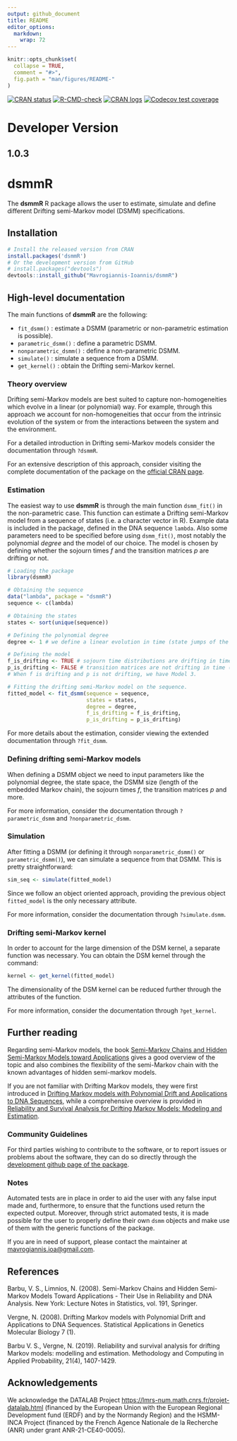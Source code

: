 ```yaml
---
output: github_document
title: README
editor_options: 
  markdown: 
    wrap: 72
---
```


```r
knitr::opts_chunk$set(
  collapse = TRUE,
  comment = "#>",
  fig.path = "man/figures/README-"
)
```

<!-- README.md is generated from README.Rmd. Please edit that file -->
<!-- Use `build_readme()` to edit the .md file from the .rmd file -->
<!-- badges: start -->

[![CRAN status](https://www.r-pkg.org/badges/version/dsmmR)](https://CRAN.R-project.org/package=dsmmR)
[![R-CMD-check](https://github.com/Mavrogiannis-Ioannis/dsmmR/actions/workflows/R-CMD-check.yaml/badge.svg)](https://github.com/Mavrogiannis-Ioannis/dsmmR/actions/workflows/R-CMD-check.yaml)
[![CRAN logs](https://cranlogs.r-pkg.org/badges/dsmmR)](https://CRAN.R-project.org/package=dsmmR)
[![Codecov test coverage](https://codecov.io/gh/Mavrogiannis-Ioannis/dsmmR/branch/master/graph/badge.svg)](https://app.codecov.io/gh/Mavrogiannis-Ioannis/dsmmR?branch=master)
<!-- badges: end -->

# Developer Version

## 1.0.3

# dsmmR

The **dsmmR** R package allows the user to estimate, simulate and define
different Drifting semi-Markov model (DSMM) specifications.

## Installation

```r
# Install the released version from CRAN
install.packages('dsmmR')
# Or the development version from GitHub
# install.packages("devtools")
devtools::install_github("Mavrogiannis-Ioannis/dsmmR")
```

## High-level documentation

The main functions of **dsmmR** are the following:

-   `fit_dsmm()` : estimate a DSMM (parametric or non-parametric
    estimation is possible).
-   `parametric_dsmm()` : define a parametric DSMM.
-   `nonparametric_dsmm()` : define a non-parametric DSMM.
-   `simulate()` : simulate a sequence from a DSMM.
-   `get_kernel()` : obtain the Drifting semi-Markov kernel.

### Theory overview

Drifting semi-Markov models are best suited to capture non-homogeneities
which evolve in a linear (or polynomial) way. For example, through this
approach we account for non-homogeneities that occur from the intrinsic
evolution of the system or from the interactions between the system and
the environment.

For a detailed introduction in Drifting semi-Markov models consider the
documentation through `?dsmmR`.

For an extensive description of this approach, consider visiting the
complete documentation of the package on the
[official CRAN page](https://CRAN.R-project.org/package=dsmmR).

### Estimation

The easiest way to use **dsmmR** is through the main function
`dsmm_fit()` in the non-parametric case. This function can estimate a
Drifting semi-Markov model from a sequence of states (i.e. a character
vector in R). Example data is included in the package, defined in the
DNA sequence `lambda`. Also some parameters need to be specified before
using `dsmm_fit()`, most notably the polynomial *degree* and the model
of our choice. The model is chosen by defining whether the sojourn times
*f* and the transition matrices *p* are drifting or not.

```r
# Loading the package
library(dsmmR)

# Obtaining the sequence
data("lambda", package = "dsmmR")
sequence <- c(lambda)

# Obtaining the states
states <- sort(unique(sequence))

# Defining the polynomial degree
degree <- 1 # we define a linear evolution in time (state jumps of the embedded Markov chain)

# Defining the model 
f_is_drifting <- TRUE # sojourn time distributions are drifting in time (state jumps of the EMC)
p_is_drifting <- FALSE # transition matrices are not drifting in time (state jumps of the EMC)
# When f is drifting and p is not drifting, we have Model 3.

# Fitting the drifting semi-Markov model on the sequence.
fitted_model <- fit_dsmm(sequence = sequence,
                         states = states,
                         degree = degree,
                         f_is_drifting = f_is_drifting,
                         p_is_drifting = p_is_drifting)
```

For more details about the estimation, consider viewing the extended
documentation through `?fit_dsmm`.

### Defining drifting semi-Markov models

When defining a DSMM object we need to input parameters like the
polynomial degree, the state space, the DSMM size (length of the
embedded Markov chain), the sojourn times *f*, the transition matrices
*p* and more.

For more information, consider the documentation through
`?parametric_dsmm` and `?nonparametric_dsmm`.

### Simulation

After fitting a DSMM (or defining it through `nonparametric_dsmm()` or
`parametric_dsmm()`), we can simulate a sequence from that DSMM. This is
pretty straightforward:

```r
sim_seq <- simulate(fitted_model)
```

Since we follow an object oriented approach, providing the previous
object `fitted_model` is the only necessary attribute.

For more information, consider the documentation through
`?simulate.dsmm`.

### Drifting semi-Markov kernel

In order to account for the large dimension of the DSM kernel, a
separate function was necessary. You can obtain the DSM kernel through
the command:

```r
kernel <- get_kernel(fitted_model)
```

The dimensionality of the DSM kernel can be reduced further through the
attributes of the function.

For more information, consider the documentation through `?get_kernel`.

## Further reading

Regarding semi-Markov models, the book [Semi-Markov Chains and Hidden Semi-Markov Models toward Applications](https://doi.org/10.1007/978-0-387-73173-5) gives a good
overview of the topic and also combines the flexibility of the
semi-Markov chain with the known advantages of hidden semi-markov
models.

If you are not familiar with Drifting Markov models, they were first
introduced in [Drifting Markov models with Polynomial Drift and Applications to DNA Sequences](https://doi.org/10.2202/1544-6115.1326),
while a comprehensive overview is provided in [Reliability and Survival Analysis for Drifting Markov Models: Modeling and Estimation](https://doi.org/10.1007/s11009-018-9682-8).

### Community Guidelines

For third parties wishing to contribute to the software, or to report
issues or problems about the software, they can do so directly through
the [development github page of the package](https://github.com/Mavrogiannis-Ioannis/dsmmR).

### Notes

Automated tests are in place in order to aid the user with any false
input made and, furthermore, to ensure that the functions used return
the expected output. Moreover, through strict automated tests, it is
made possible for the user to properly define their own `dsmm` objects
and make use of them with the generic functions of the package.

If you are in need of support, please contact the maintainer at
[mavrogiannis.ioa\@gmail.com](mailto:mavrogiannis.ioa@gmail.com).

## References

Barbu, V. S., Limnios, N. (2008). Semi-Markov Chains and Hidden
Semi-Markov Models Toward Applications - Their Use in Reliability and
DNA Analysis. New York: Lecture Notes in Statistics, vol. 191, Springer.

Vergne, N. (2008). Drifting Markov models with Polynomial Drift and
Applications to DNA Sequences. Statistical Applications in Genetics
Molecular Biology 7 (1).

Barbu V. S., Vergne, N. (2019). Reliability and survival analysis for
drifting Markov models: modelling and estimation. Methodology and
Computing in Applied Probability, 21(4), 1407-1429.

## Acknowledgements

We acknowledge the DATALAB Project
[https://lmrs-num.math.cnrs.fr/projet-datalab.html](https://lmrs-num.math.cnrs.fr/projet-datalab.html)
(financed by the European Union with the European Regional Development fund (ERDF)
and by the Normandy Region) and the HSMM-INCA Project (financed by the French
Agence Nationale de la Recherche (ANR) under grant ANR-21-CE40-0005).
